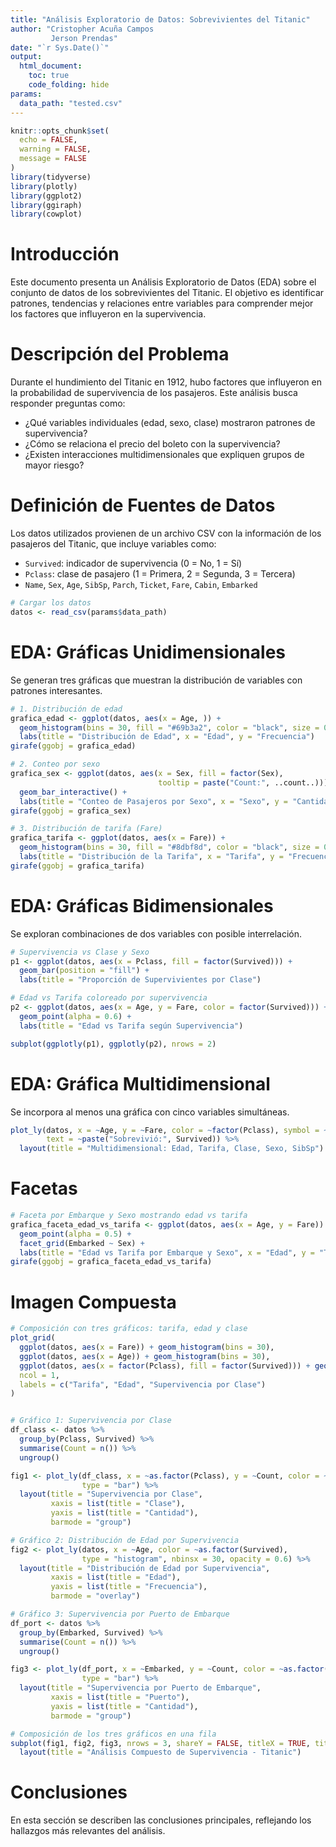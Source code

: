 ```yaml
---
title: "Análisis Exploratorio de Datos: Sobrevivientes del Titanic"
author: "Cristopher Acuña Campos
         Jerson Prendas"
date: "`r Sys.Date()`"
output:
  html_document:
    toc: true
    code_folding: hide
params:
  data_path: "tested.csv"
---
```


```r
knitr::opts_chunk$set(
  echo = FALSE,
  warning = FALSE,
  message = FALSE
)
library(tidyverse)
library(plotly)
library(ggplot2)
library(ggiraph)
library(cowplot)
```

# Introducción

Este documento presenta un Análisis Exploratorio de Datos (EDA) sobre el conjunto de datos de los sobrevivientes del Titanic. El objetivo es identificar patrones, tendencias y relaciones entre variables para comprender mejor los factores que influyeron en la supervivencia.

# Descripción del Problema

Durante el hundimiento del Titanic en 1912, hubo factores que influyeron en la probabilidad de supervivencia de los pasajeros. Este análisis busca responder preguntas como:

-   ¿Qué variables individuales (edad, sexo, clase) mostraron patrones de supervivencia?
-   ¿Cómo se relaciona el precio del boleto con la supervivencia?
-   ¿Existen interacciones multidimensionales que expliquen grupos de mayor riesgo?

# Definición de Fuentes de Datos

Los datos utilizados provienen de un archivo CSV con la información de los pasajeros del Titanic, que incluye variables como:

-   `Survived`: indicador de supervivencia (0 = No, 1 = Sí)
-   `Pclass`: clase de pasajero (1 = Primera, 2 = Segunda, 3 = Tercera)
-   `Name`, `Sex`, `Age`, `SibSp`, `Parch`, `Ticket`, `Fare`, `Cabin`, `Embarked`

```r
# Cargar los datos
datos <- read_csv(params$data_path)
```

# EDA: Gráficas Unidimensionales

Se generan tres gráficas que muestran la distribución de variables con patrones interesantes.

```r
# 1. Distribución de edad
grafica_edad <- ggplot(datos, aes(x = Age, )) +
  geom_histogram(bins = 30, fill = "#69b3a2", color = "black", size = 0.3) +
  labs(title = "Distribución de Edad", x = "Edad", y = "Frecuencia")
girafe(ggobj = grafica_edad)

# 2. Conteo por sexo
grafica_sex <- ggplot(datos, aes(x = Sex, fill = factor(Sex),
                                 tooltip = paste("Count:", ..count..))) +
  geom_bar_interactive() +
  labs(title = "Conteo de Pasajeros por Sexo", x = "Sexo", y = "Cantidad")
girafe(ggobj = grafica_sex)

# 3. Distribución de tarifa (Fare)
grafica_tarifa <- ggplot(datos, aes(x = Fare)) +
  geom_histogram(bins = 30, fill = "#8dbf8d", color = "black", size = 0.3) +
  labs(title = "Distribución de la Tarifa", x = "Tarifa", y = "Frecuencia")
girafe(ggobj = grafica_tarifa)
```

# EDA: Gráficas Bidimensionales

Se exploran combinaciones de dos variables con posible interrelación.

```r
# Supervivencia vs Clase y Sexo
p1 <- ggplot(datos, aes(x = Pclass, fill = factor(Survived))) +
  geom_bar(position = "fill") +
  labs(title = "Proporción de Supervivientes por Clase")

# Edad vs Tarifa coloreado por supervivencia
p2 <- ggplot(datos, aes(x = Age, y = Fare, color = factor(Survived))) +
  geom_point(alpha = 0.6) +
  labs(title = "Edad vs Tarifa según Supervivencia")

subplot(ggplotly(p1), ggplotly(p2), nrows = 2)
```

# EDA: Gráfica Multidimensional

Se incorpora al menos una gráfica con cinco variables simultáneas.

```r
plot_ly(datos, x = ~Age, y = ~Fare, color = ~factor(Pclass), symbol = ~factor(Sex), size = ~SibSp,
        text = ~paste("Sobrevivió:", Survived)) %>%
  layout(title = "Multidimensional: Edad, Tarifa, Clase, Sexo, SibSp")
```

# Facetas

```r
# Faceta por Embarque y Sexo mostrando edad vs tarifa
grafica_faceta_edad_vs_tarifa <- ggplot(datos, aes(x = Age, y = Fare)) +
  geom_point(alpha = 0.5) +
  facet_grid(Embarked ~ Sex) +
  labs(title = "Edad vs Tarifa por Embarque y Sexo", x = "Edad", y = "Tarifa")
girafe(ggobj = grafica_faceta_edad_vs_tarifa)
```

# Imagen Compuesta

```r
# Composición con tres gráficos: tarifa, edad y clase
plot_grid(
  ggplot(datos, aes(x = Fare)) + geom_histogram(bins = 30),
  ggplot(datos, aes(x = Age)) + geom_histogram(bins = 30),
  ggplot(datos, aes(x = factor(Pclass), fill = factor(Survived))) + geom_bar(),
  ncol = 1,
  labels = c("Tarifa", "Edad", "Supervivencia por Clase")
)


# Gráfico 1: Supervivencia por Clase
df_class <- datos %>%
  group_by(Pclass, Survived) %>%
  summarise(Count = n()) %>%
  ungroup()

fig1 <- plot_ly(df_class, x = ~as.factor(Pclass), y = ~Count, color = ~as.factor(Survived),
                type = "bar") %>%
  layout(title = "Supervivencia por Clase",
         xaxis = list(title = "Clase"),
         yaxis = list(title = "Cantidad"),
         barmode = "group")

# Gráfico 2: Distribución de Edad por Supervivencia
fig2 <- plot_ly(datos, x = ~Age, color = ~as.factor(Survived),
                type = "histogram", nbinsx = 30, opacity = 0.6) %>%
  layout(title = "Distribución de Edad por Supervivencia",
         xaxis = list(title = "Edad"),
         yaxis = list(title = "Frecuencia"),
         barmode = "overlay")

# Gráfico 3: Supervivencia por Puerto de Embarque
df_port <- datos %>%
  group_by(Embarked, Survived) %>%
  summarise(Count = n()) %>%
  ungroup()

fig3 <- plot_ly(df_port, x = ~Embarked, y = ~Count, color = ~as.factor(Survived),
                type = "bar") %>%
  layout(title = "Supervivencia por Puerto de Embarque",
         xaxis = list(title = "Puerto"),
         yaxis = list(title = "Cantidad"),
         barmode = "group")

# Composición de los tres gráficos en una fila
subplot(fig1, fig2, fig3, nrows = 3, shareY = FALSE, titleX = TRUE, titleY = TRUE) %>%
  layout(title = "Análisis Compuesto de Supervivencia - Titanic")
```

# Conclusiones

En esta sección se describen las conclusiones principales, reflejando los hallazgos más relevantes del análisis.
